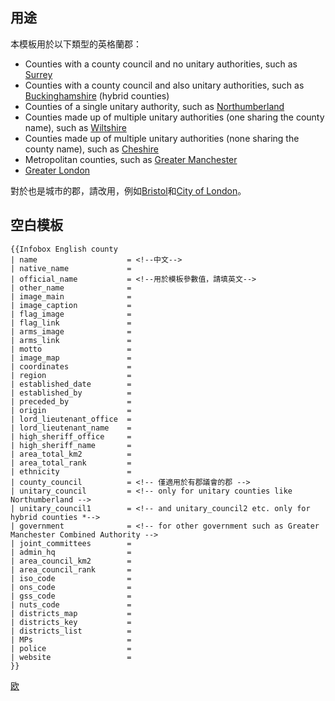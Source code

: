 <noinclude>{{template doc page viewed directly}}</noinclude>
== 用途 ==
本模板用於以下類型的英格蘭郡：
*Counties with a county council and no unitary authorities, such as [[Surrey]]
*Counties with a county council and also unitary authorities, such as [[Buckinghamshire]] (hybrid counties)
*Counties of a single unitary authority, such as [[Northumberland]]
*Counties made up of multiple unitary authorities (one sharing the county name), such as [[Wiltshire]]
*Counties made up of multiple unitary authorities (none sharing the county name), such as [[Cheshire]]
*Metropolitan counties, such as [[Greater Manchester]]
*[[Greater London]]

對於也是城市的郡，請改用{{tl|Infobox settlement}}，例如[[Bristol]]和[[City of London]]。

== 空白模板 ==
{{Infobox English county
| official_name           = {{{official_name}}}
| other_name              = {{{other_name}}}
| image_main              = {{{image_main}}}
| image_caption           = {{{image_caption}}}
| flag_image              = {{{flag_image}}}
| flag_link               = {{{flag_link}}}
| arms_image              = {{{arms_image}}}
| arms_link               = {{{arms_link}}}
| motto                   = {{{motto}}}
| image_map               = {{{image_map}}}
| coordinates             = {{{coordinates}}}
| region                  = {{{region}}}
| established_date        = {{{established_date}}}
| established_by          = {{{established_by}}}
| preceded_by             = {{{preceded_by}}}
| origin                  = {{{origin}}}
| lord_lieutenant_office  = {{{lord_lieutenant_office}}}
| lord_lieutenant_name    = {{{lord_lieutenant_name}}}
| high_sheriff_office     = {{{high_sheriff_office}}}
| high_sheriff_name       = {{{high_sheriff_name}}}
| area_total_km2          = {{{area_total_km2}}}
| area_total_rank         = {{{area_total_rank}}}
| ethnicity               = {{{ethnicity}}}
| county_council          = {{{county_council}}}
| unitary_council         = {{{unitary_council}}}
| unitary_council1        = {{{unitary_council1}}}
| government              = {{{government}}}
| joint_committees        = {{{joint_committees}}}
| admin_hq                = {{{admin_hq}}}
| area_council_km2        = {{{area_council_km2}}}
| area_council_rank       = {{{area_council_rank}}}
| iso_code                = {{{iso_code}}}
| ons_code                = {{{ons_code}}}
| gss_code                = {{{gss_code}}}
| nuts_code               = {{{nuts_code}}}
| districts_map           = {{{districts_map}}}
| districts_key           = {{{districts_key}}}
| districts_list          = {{{districts_list}}}
| MPs                     = {{{MPs}}}
| police                  = {{{police}}}
| website                 = {{{website}}}
}}
<pre style="overflow: auto;">
{{Infobox English county
| name                    = <!--中文-->
| native_name             = 
| official_name           = <!--用於模板參數值，請填英文-->
| other_name              = 
| image_main              = 
| image_caption           = 
| flag_image              = 
| flag_link               = 
| arms_image              = 
| arms_link               = 
| motto                   = 
| image_map               = 
| coordinates             = 
| region                  = 
| established_date        = 
| established_by          = 
| preceded_by             = 
| origin                  = 
| lord_lieutenant_office  = 
| lord_lieutenant_name    = 
| high_sheriff_office     = 
| high_sheriff_name       = 
| area_total_km2          = 
| area_total_rank         = 
| ethnicity               = 
| county_council          = <!-- 僅適用於有郡議會的郡 -->
| unitary_council         = <!-- only for unitary counties like Northumberland -->
| unitary_council1        = <!-- and unitary_council2 etc. only for hybrid counties *-->
| government              = <!-- for other government such as Greater Manchester Combined Authority -->
| joint_committees        = 
| admin_hq                = 
| area_council_km2        = 
| area_council_rank       = 
| iso_code                = 
| ons_code                = 
| gss_code                = 
| nuts_code               = 
| districts_map           = 
| districts_key           = 
| districts_list          = 
| MPs                     = 
| police                  = 
| website                 = 
}}
</pre>

[[Category:欧洲国家模板|{{PAGENAME}}]]
[[Category:行政区划信息框模板|欧]]